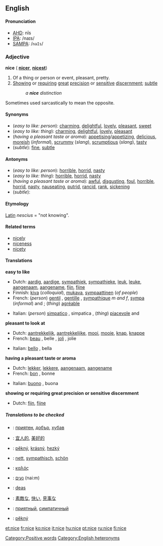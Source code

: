 {{See|Nice}}
==English==

====Pronunciation====
*[[AHD]]: nīs
*[[IPA]]: /naɪs/
*[[SAMPA]]: /<tt>naIs</tt>/

===Adjective===
'''nice''' ({{compar}} '''[[nicer]]''', {{superl}} '''[[nicest]]''')

#Of a thing or person or event, pleasant, pretty.
#[[show|Showing]] or [[require|requiring]] [[great]] [[precision]] or [[sensitive]] [[discern]]ment; [[subtle]]
#:''a '''nice''' distinction''

Sometimes used sarcastically to mean the opposite.

====Synonyms====
*(''easy to like: person''): [[charming]], [[delightful]], [[lovely]], [[pleasant]], [[sweet]]
*(''easy to like: thing''): [[charming]], [[delightful]], [[lovely]], [[pleasant]]
*(''having a pleasant taste or aroma''): [[appetising]]/[[appetizing]], [[delicious]], [[moreish]] (''informal''), [[scrummy]] (''slang''), [[scrumptious]] (''slang''), [[tasty]]
*(''subtle''): [[fine]], [[subtle]]

====Antonyms====
*(''easy to like: person''): [[horrible]], [[horrid]], [[nasty]]
*(''easy to like: thing''): [[horrible]], [[horrid]], [[nasty]]
*(''having a pleasant taste or aroma''): [[awful]], [[disgusting]], [[foul]], [[horrible]], [[horrid]], [[nasty]], [[nauseating]], [[putrid]], [[rancid]], [[rank]], [[sickening]]
*(''subtle''):

====Etymology====
[[Latin]] ''nescius'' = "not knowing".

====Related terms====
*[[nicely]]
*[[niceness]]
*[[nicety]]

====Translations====
'''easy to like'''
{{top}}
*Dutch: [[aardig]], [[aardige]], [[sympathiek]], [[sympathieke]], [[leuk]], [[leuke]], [[aangenaam]], [[aangename]], [[fijn]], [[fijne]]
*Finnish: [[kiva#Finnish|kiva]] (''colloquial''), [[mukava]], [[sympaattinen]] (''of people'')
*French: (''person'') [[gentil]] {{m}}, [[gentille]] {{f}}, [[sympathique]] ''m and f'', [[sympa]] (''informal'') {{m}} and {{f}}; (''thing'') [[agréable]]
{{mid}}
*Italian: (''person'') [[simpatico]] {{m}}, simpatica {{f}}, (''thing'') [[piacevole]] {{m}} and {{f}}
{{bottom}}

'''pleasant to look at'''
{{top}}
*Dutch: [[aantrekkelijk]], [[aantrekkelijke]], [[mooi]], [[mooie]], [[knap]], [[knappe]]
*French: [[beau]] {{m}}, belle {{f}}, [[joli]] {{m}}, jolie {{f}}
{{mid}}
*Italian: [[bello]] {{m}}, bella {{f}}
{{bottom}}

'''having a pleasant taste or aroma'''
{{top}}
*Dutch: [[lekker]], [[lekkere]], [[aangenaam]], [[aangename]]
*French: [[bon]] {{m}}, bonne {{f}}
{{mid}}
*Italian: [[buono]] {{m}}, buona {{f}}
{{bottom}}

'''showing or requiring great precision or sensitive discernment'''
{{top}}
*Dutch: [[fijn]], [[fijne]]
{{mid}}
{{bottom}}

=====Translations to be checked=====
<!--Remove this section once all of the translations below have been moved into the tables above.-->
{{checktrans}}

*{{ttbc|Bulgarian}}: [[приятен]], [[добър]], [[хубав]]
*{{ttbc|Chinese}}: [[宜人的]], [[美好的]]
*{{ttbc|Czech}}: [[pěkný]], [[krásný]], [[hezký]]
*{{ttbc|German}}: [[nett]], [[sympathisch]], [[schön]]
*{{ttbc|Greek}}: [[καλός]]
*{{ttbc|Hebrew}}: [[נעים]] (nai:m)
*{{ttbc|Irish}}: [[deas]]
*{{ttbc|Japanese}}: [[素敵な]], [[快い]], [[見事な]]
*{{ttbc|Russian}}: [[приятный]], [[симпатичный]]
*{{ttbc|Slovak}}: [[pěkný]]

[[Category:Positive words]]
[[Category:English heteronyms]]

[[et:nice]]
[[fr:nice]]
[[ko:nice]]
[[it:nice]]
[[hu:nice]]
[[pt:nice]]
[[ru:nice]]
[[fi:nice]]